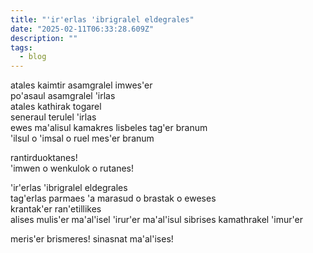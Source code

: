 ```yaml
---
title: "'ir'erlas 'ibrigralel eldegrales"
date: "2025-02-11T06:33:28.609Z"
description: ""
tags:
  - blog
---
```


atales kaimtir asamgralel imwes'er\
po'asaul asamgralel 'irlas\
atales kathirak togarel\
seneraul terulel 'irlas\
ewes ma'alisul kamakres lisbeles tag'er branum\
'ilsul o 'imsal o ruel mes'er branum

rantirduoktanes!\
'imwen o wenkulok o rutanes!

'ir'erlas 'ibrigralel eldegrales\
tag'erlas parmaes 'a marasud o brastak o eweses\
krantak'er ran'etillikes\
alises mulis'er ma'al'isel 'irur'er ma'al'isul sibrises kamathrakel 'imur'er

meris'er brismeres! sinasnat ma'al'ises!

